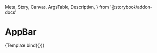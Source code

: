   Meta,
  Story,
  Canvas,
  ArgsTable,
  Description,
} from '@storybook/addon-docs'


<Meta title="Components/AppBar" argTypes={{}} />

# AppBar

<Description of={AppBar} />


<Canvas>
  <Story name="AppBar" args={{}}>
    {Template.bind({})}
  </Story>
</Canvas>

<ArgsTable of={AppBar} />
